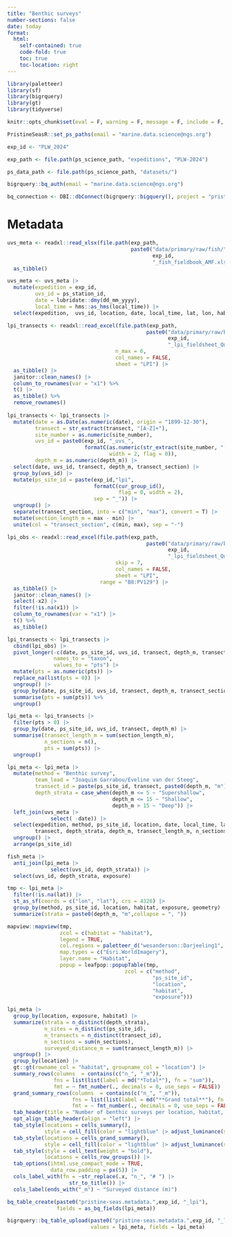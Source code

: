 ```yaml
---
title: "Benthic surveys"
number-sections: false
date: today
format: 
  html:
    self-contained: true
    code-fold: true
    toc: true
    toc-location: right
---
```


```r
library(paletteer)
library(sf)
library(bigrquery)
library(gt)
library(tidyverse)

knitr::opts_chunk$set(eval = F, warning = F, message = F, include = F, echo = F)

PristineSeasR::set_ps_paths(email = "marine.data.science@ngs.org")

exp_id <- "PLW_2024"

exp_path <- file.path(ps_science_path, "expeditions", "PLW-2024")

ps_data_path <- file.path(ps_science_path, "datasets/")

bigrquery::bq_auth(email = "marine.data.science@ngs.org")

bq_connection <- DBI::dbConnect(bigrquery::bigquery(), project = "pristine-seas")
```

# Metadata

```r
uvs_meta <- readxl::read_xlsx(file.path(exp_path, 
                                        paste0("data/primary/raw/fish/",
                                               exp_id,
                                               "_fish_fieldbook_AMF.xlsx"))) |> 
  as_tibble()

uvs_meta <- uvs_meta |> 
  mutate(expedition = exp_id, 
         uvs_id = ps_station_id,
         date = lubridate::dmy(dd_mm_yyyy),
         local_time = hms::as_hms(local_time)) |> 
  select(expedition,  uvs_id, location, date, local_time, lat, lon, habitat, exposure, alternative_site_id, everything(), -dd_mm_yyyy, -sand_number, -sand_m, -ps_station_id, -team_lead)
```

```r
lpi_transects <- readxl::read_excel(file.path(exp_path, 
                                             paste0("data/primary/raw/benthos/",
                                                    exp_id,
                                                    "_lpi_fieldsheet_Quim_final.xlsx")),
                                   n_max = 6, 
                                   col_names = FALSE, 
                                   sheet = "LPI") |> 
  as_tibble() |> 
  janitor::clean_names() |> 
  column_to_rownames(var = "x1") %>% 
  t() |> 
  as_tibble() %>% 
  remove_rownames() 
 
lpi_transects <- lpi_transects |> 
  mutate(date = as.Date(as.numeric(date), origin = "1899-12-30"),
         transect = str_extract(transect, "[A-Z]+"),
         site_number = as.numeric(site_number),
         uvs_id = paste0(exp_id, "_uvs_",
                         formatC(as.numeric(str_extract(site_number, "[0-9]+")), 
                                 width = 2, flag = 0)),
         depth_m = as.numeric(depth_m)) |> 
  select(date, uvs_id, transect, depth_m, transect_section) |> 
  group_by(uvs_id) |> 
  mutate(ps_site_id = paste(exp_id,"lpi",
                            formatC(cur_group_id(), 
                                    flag = 0, width = 2),
                            sep = "_")) |> 
  ungroup() |> 
  separate(transect_section, into = c("min", "max"), convert = T) |> 
  mutate(section_length_m = max - min) |> 
  unite(col = "transect_section", c(min, max), sep = "-") 

lpi_obs <- readxl::read_excel(file.path(exp_path, 
                                             paste0("data/primary/raw/benthos/",
                                                    exp_id,
                                                    "_lpi_fieldsheet_Quim_final.xlsx")),
                                   skip = 7, 
                                   col_names = FALSE, 
                                   sheet = "LPI",
                              range = "B8:PV129") |> 
  as_tibble() |> 
  janitor::clean_names() |> 
  select(-x2) |> 
  filter(!is.na(x1)) |> 
  column_to_rownames(var = "x1") |> 
  t() %>% 
  as_tibble()

lpi_transects <- lpi_transects |> 
  cbind(lpi_obs) |> 
  pivot_longer(-c(date, ps_site_id, uvs_id, transect, depth_m, transect_section, section_length_m), 
               names_to = "taxon", 
               values_to = "pts") |>
  mutate(pts = as.numeric(pts)) |>
  replace_na(list(pts = 0)) |> 
  ungroup() |> 
  group_by(date, ps_site_id, uvs_id, transect, depth_m, transect_section, section_length_m) %>% 
  summarise(pts = sum(pts)) %>% 
  ungroup()

lpi_meta <- lpi_transects |> 
  filter(pts > 0) |> 
  group_by(date, ps_site_id, uvs_id, transect, depth_m) |> 
  summarise(transect_length_m = sum(section_length_m),
            n_sections = n(),
            pts = sum(pts)) |>
  ungroup()

lpi_meta <- lpi_meta |> 
  mutate(method = "Benthic survey",
         team_lead = "Joaquim Garrabou/Eveline van der Steeg",
         transect_id = paste(ps_site_id, transect, paste0(depth_m, "m"), sep = "_"),
         depth_strata = case_when(depth_m <= 5 ~ "Supershallow",
                                  depth_m <= 15 ~ "Shallow",
                                  depth_m > 15 ~ "Deep")) |> 
  left_join(uvs_meta |> 
              select( -date)) |> 
  select(expedition, method, ps_site_id, location, date, local_time, lat, lon, habitat, exposure, transect_id, 
         transect, depth_strata, depth_m, transect_length_m, n_sections, pts, uvs_id , alternative_site_id, diver = team_lead) |>
  ungroup() |> 
  arrange(ps_site_id)
```

```r
fish_meta |> 
  anti_join(lpi_meta |> 
              select(uvs_id, depth_strata)) |> 
  select(uvs_id, depth_strata, exposure)
```

```r
tmp <- lpi_meta |> 
  filter(!is.na(lat)) |> 
  st_as_sf(coords = c("lon", "lat"), crs = 4326) |> 
  group_by(method, ps_site_id, location, habitat, exposure, geometry) |> 
  summarize(strata = paste0(depth_m, "m",collapse = ", "))

mapview::mapview(tmp,
                 zcol = c(habitat = "habitat"), 
                 legend = TRUE,
                 col.regions = paletteer_d("wesanderson::Darjeeling1", 3),
                 map.types = c("Esri.WorldImagery"),
                 layer.name = "Habitat",
                 popup = leafpop::popupTable(tmp,
                                      zcol = c("method",
                                               "ps_site_id",
                                               "location",
                                               "habitat",
                                               "exposure")))
```

```r
lpi_meta |> 
  group_by(location, exposure, habitat) |> 
  summarize(strata = n_distinct(depth_strata),
            n_sites = n_distinct(ps_site_id),
            n_transects = n_distinct(transect_id),
            n_sections = sum(n_sections),
            surveyed_distance_m = sum(transect_length_m)) |> 
  ungroup() |> 
  group_by(location) |> 
  gt::gt(rowname_col = "habitat", groupname_col = "location") |> 
  summary_rows(columns  = contains(c("n_", "_m")),
               fns = list(list(label = md("*Total*"), fn = "sum")),
               fmt = ~ fmt_number(., decimals = 0, use_seps = FALSE)) |> 
  grand_summary_rows(columns  = contains(c("n_", "_m")),
                     fns = list(list(label = md("**Grand total**"), fn = "sum")),
                     fmt = ~ fmt_number(., decimals = 0, use_seps = FALSE)) |> 
  tab_header(title = "Number of benthic surveys per location, habitat, and exposure") |>
  opt_align_table_header(align = "left") |> 
  tab_style(locations = cells_summary(),
            style = cell_fill(color = "lightblue" |> adjust_luminance(steps = +1))) |> 
  tab_style(locations = cells_grand_summary(),
            style = cell_fill(color = "lightblue" |> adjust_luminance(steps = +2))) |> 
  tab_style(style = cell_text(weight = "bold"),
            locations = cells_row_groups()) |> 
  tab_options(ihtml.use_compact_mode = TRUE,
              data_row.padding = px(5)) |> 
  cols_label_with(fn = ~str_replace(.x, "n_", "# ") |> 
                    str_to_title()) |> 
  cols_label(ends_with("_m") ~ "Surveyed distance (m)")
```

```r
bq_table_create(paste0("pristine-seas.metadata.",exp_id, "_lpi"), 
                fields = as_bq_fields(lpi_meta))

bigrquery::bq_table_upload(paste0("pristine-seas.metadata.",exp_id, "_lpi"), 
                           values = lpi_meta, fields = lpi_meta)
```

